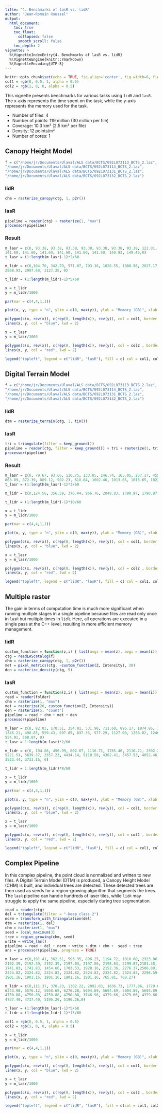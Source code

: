 ```yaml
---
title: "4. Benchmarks of lasR vs. lidR"
author: "Jean-Romain Roussel"
output:
  html_document:
    toc: true
    toc_float:
      collapsed: false
      smooth_scroll: false
    toc_depth: 2
vignette: >
  %\VignetteIndexEntry{4. Benchmarks of lasR vs. lidR}
  %\VignetteEngine{knitr::rmarkdown}
  %\VignetteEncoding{UTF-8}
---
```


```r
knitr::opts_chunk$set(echo = TRUE, fig.align='center', fig.width=6, fig.height=4)
col1 = rgb(0, 0.5, 1, alpha = 0.5)
col2 = rgb(1, 0, 0, alpha = 0.5)
```

This vignette presents benchmarks for various tasks using `lidR` and `lasR`. The x-axis represents the time spent on the task, while the y-axis represents the memory used for the task.

- Number of files: 4
- Number of points: 119 million (30 million per file)
- Coverage: 10.3 km² (2.5 km² per file)
- Density: 12 points/m²
- Number of cores: 1

## Canopy Height Model


```r
f = c("/home/jr/Documents/Ulaval/ALS data/BCTS/092L073113_BCTS_2.laz", 
"/home/jr/Documents/Ulaval/ALS data/BCTS/092L073114_BCTS_2.laz", 
"/home/jr/Documents/Ulaval/ALS data/BCTS/092L073131_BCTS_2.laz", 
"/home/jr/Documents/Ulaval/ALS data/BCTS/092L073132_BCTS_2.laz")
```

### lidR

```r
chm = rasterize_canopy(ctg, 1, p2r())
```

### lasR

```r
pipeline = reader(ctg) + rasterize(1, "max")
processor(pipeline)
```

### Result

```r
m_lasr = c(0, 93.38, 93.38, 93.38, 93.38, 93.38, 93.38, 93.38, 122.01, 122.01, 122.01, 122.01, 122.01, 122.01, 122.01, 122.53, 122.53, 122.53, 122.53, 122.53, 122.53, 141.60, 
141.60, 141.60, 141.60, 141.60, 141.60, 141.60, 140.92, 149.46,0)
t_lasr = (1:length(m_lasr)-1)*2/60

m_lidr = c(0,104.70, 342.79, 571.07, 793.16, 1028.55, 1388.56, 2027.17, 1888.13, 2164.38, 2381.46, 2519.50, 2280.10, 2519.86, 2783.66, 2984.50, 2266.93, 2379.23, 2635.35, 
2868.93, 2997.68, 2127.28, 0)

t_lidr = (1:length(m_lidr)-1)*5/60

x = t_lidr
y = m_lidr/1000

par(mar = c(4,4,1,1))

plot(x, y, type = "n", ylim = c(0, max(y)), ylab = "Memory (GB)", xlab = "Time (min)")

polygon(c(x, rev(x)), c(rep(0, length(x)), rev(y)), col = col1, border = NA)
lines(x, y, col = "blue", lwd = 2)

x = t_lasr
y = m_lasr/1000

polygon(c(x, rev(x)), c(rep(0, length(x)), rev(y)), col = col2 , border = NA)
lines(x, y, col = "red", lwd = 2)

legend("topleft", legend = c("lidR", "lasR"), fill = c( col = col1, col2), border = NA)
```

## Digital Terrain Model

```r
f = c("/home/jr/Documents/Ulaval/ALS data/BCTS/092L073113_BCTS_2.laz", 
"/home/jr/Documents/Ulaval/ALS data/BCTS/092L073114_BCTS_2.laz", 
"/home/jr/Documents/Ulaval/ALS data/BCTS/092L073131_BCTS_2.laz", 
"/home/jr/Documents/Ulaval/ALS data/BCTS/092L073132_BCTS_2.laz")
```

### lidR

```r
dtm = rasterize_terrain(ctg, 1, tin())
```

### lasR

```r
tri = triangulate(filter = keep_ground())
pipeline = reader(ctg, filter = keep_ground()) + tri + rasterize(1, tri)
processor(pipeline)
```

### Result

```r
m_lasr = c(0, 79.67, 93.66, 116.75, 133.85, 146.74, 165.05, 257.17, 455.17, 767.38, 833.30, 833.30, 833.30, 846.70, 854.83, 862.04, 869.00, 874.93, 874.93, 894.53, 853.06, 853.06, 
863.89, 872.39, 889.12, 902.23, 618.84, 1002.46, 1013.65, 1013.65, 1022.16, 1041.49, 1049.07, 1055.26, 1061.45, 1061.45, 177.75, 0)
t_lasr = (1:length(m_lasr)-1)*3/60

m_lidr = c(0,124.56, 356.59, 376.44, 966.76, 2048.83, 1790.97, 1790.97, 1754.86, 1754.86, 2457.66, 2169.17, 2169.17, 2170.71, 2304.78, 2654.14, 2172.81, 2195.75, 2170.75, 2231.33, 2579.38, 0)

t_lidr = (1:length(m_lidr)-1)*10/60

x = t_lidr
y = m_lidr/1000

par(mar = c(4,4,1,1))

plot(x, y, type = "n", ylim = c(0, max(y)), ylab = "Memory (GB)", xlab = "Time (min)")

polygon(c(x, rev(x)), c(rep(0, length(x)), rev(y)), col = col1, border = NA)
lines(x, y, col = "blue", lwd = 2)

x = t_lasr
y = m_lasr/1000

polygon(c(x, rev(x)), c(rep(0, length(x)), rev(y)), col = col2 , border = NA)
lines(x, y, col = "red", lwd = 2)

legend("topleft", legend = c("lidR", "lasR"), fill = c( col = col1, col2), border = NA)
```

## Multiple raster

The gain in terms of computation time is much more significant when running multiple stages in a single pipeline because files are read only once in `lasR` but multiple times in `lidR`. Here, all operations are executed in a single pass at the C++ level, resulting in more efficient memory management.

### lidR

```r
custom_function = function(z,i) { list(avgz = mean(z), avgi = mean(i)) }
ctg = readLAScatalog(f)
chm = rasterize_canopy(ctg, 1, p2r())
met = pixel_metrics(ctg, ~custom_function(Z, Intensity), 20)
den = rasterize_density(ctg, 5)
```

### lasR

```r
custom_function = function(z,i) { list(avgz = mean(z), avgi = mean(i)) }
read = reader(folder)
chm = rasterize(1, "max")
met = rasterize(20, custom_function(Z, Intensity))
den = rasterize(5, "count")
pipeline = read + chm + met + den
processor(pipeline)
```



```r
m_lasr = c(0, 82.03, 170.51, 354.01, 531.90, 711.60, 895.17, 1074.86, 1214.60, 1259.20, 1297.35, 1297.35, 435.67,550.40, 692.43, 831.39, 971.39, 1113.44, 1282.57, 1285.92, 1345.21, 
1345.21, 498.85, 559.43, 697.85, 837.33, 977.29, 1127.08, 1258.82, 1240.92, 1240.92, 1240.92, 480.92, 606.07, 749.79, 887.94, 1026.13, 1169.48, 1358.71, 1378.30, 1423.42, 1423.42, 
554.91, 560.07, 0)
t_lasr = 1:length(m_lasr)*2/60

m_lidr = c(0, 104.86, 456.99, 802.07, 1116.71, 1765.46, 2116.21, 2502.28, 2276.53, 2666.14, 2986.86, 2300.90, 2686.19, 2989.73, 2004.21, 2579.39, 3195.28, 2827.48, 3512.35, 4633.82, 
5221.53, 5639.37, 3357.23, 4434.14, 5110.58, 4302.41, 3457.53, 4052.46, 4702.15, 4430.27, 4585.12, 4937.42, 5243.30,4713.65, 5063.31, 5376.67, 2866.46, 3207.25, 3459.13, 3188.25, 
3523.44, 3733.16, 0)

t_lidr = 1:length(m_lidr)*8/60

x = t_lidr
y = m_lidr/1000

par(mar = c(4,4,1,1))

plot(x, y, type = "n", ylim = c(0, max(y)), ylab = "Memory (GB)", xlab = "Time (min)")

polygon(c(x, rev(x)), c(rep(0, length(x)), rev(y)), col = col1, border = NA)
lines(x, y, col = "blue", lwd = 2)

x = t_lasr
y = m_lasr/1000

polygon(c(x, rev(x)), c(rep(0, length(x)), rev(y)), col = col2 , border = NA)
lines(x, y, col = "red", lwd = 2)

legend("topleft", legend = c("lidR", "lasR"), fill = c( col = col1, col2), border = NA)
```


## Complex Pipeline

In this complex pipeline, the point cloud is normalized and written to new files. A Digital Terrain Model (DTM) is produced, a Canopy Height Model (CHM) is built, and individual trees are detected. These detected trees are then used as seeds for a region-growing algorithm that segments the trees. The `lasR` pipeline can handle hundreds of laser tiles, while `lidR` may struggle to apply the same pipeline, especially during tree segmentation.


```r
read = reader(ctg)
del = triangulate(filter = "-keep_class 2")
norm = transform_with_triangulation(del)
dtm = rasterize(1, del)
chm = rasterize(1, "max")
seed = local_maximum(3)
tree = region_growing(chm, seed)
write = write_las()
pipeline = read + del + norm + write + dtm + chm +  seed + tree
ans = processor(pipeline, progress = TRUE)
```

```r
m_lasr = c(0,191.41, 362.51, 593.35, 896.25, 1194.72, 1818.00, 2323.06, 2323.06, 2323.06, 2323.06, 2323.06, 2323.06, 2323.06, 2323.06, 2323.06, 2323.06, 2323.06, 2247.46, 2122.34,
2192.39, 2192.39, 2192.39, 2197.03, 2197.80, 2198.83, 2199.87,2181.38, 2181.38, 2181.38, 2221.91, 1523.74, 1741.71, 1823.69, 1823.69, 1823.69, 1823.69, 1741.83, 1741.83, 1741.83,
1741.83, 1741.83, 1454.66, 1703.53, 1928.16, 2152.36, 2276.37,2506.08, 2506.08, 2506.08, 2506.08, 2506.08, 2506.08, 2506.08,2506.08, 2506.08, 2506.08, 2506.08, 2277.12, 2324.82,
2324.82, 2324.82, 2324.82, 2324.82, 2324.82, 2324.82, 2324.82, 2296.59, 2296.59, 2296.59, 2323.40, 1519.98, 1738.68, 1900.92, 2009.98, 2009.98, 2009.98, 2009.98, 2009.98, 1901.16,
1901.16, 1901.16, 1901.16, 1901.16, 1901.16, 765.81, 768.27)

m_lidr = c(0,111.37, 370.23, 1302.22, 2092.03, 1836.73, 1777.86, 1778.63, 1772.64, 2176.11, 1783.72, 1788.08, 2751.04, 3687.52, 4444.45, 4444.45, 4444.45, 4444.45, 4444.45, 5891.63, 
6243.98, 5576.12, 5058.68, 6276.28, 5694.89, 5694.89, 5694.89, 5694.89, 4708.56, 6252.17, 7429.84, 5487.51, 5091.87, 4924.78, 2821.48, 4750.88, 4750.88, 4750.88, 4750.88, 4750.88, 
4750.88, 4750.88, 4750.88, 4750.88, 3746.96, 4379.66, 4379.66, 4379.66, 5547.57, 5956.35, 5956.35, 5956.35, 5956.35, 5956.35, 5956.35, 5956.35,5956.35, 5956.35, 4058.14, 4737.40, 
4737.40, 4737.40, 5196.26, 5196.26,0)

t_lasr = (1:length(m_lasr)-1)*5/60
t_lidr = (1:length(m_lidr)-1)*15/60

col1 = rgb(0, 0.5, 1, alpha = 0.5)
col2 = rgb(1, 0, 0, alpha = 0.5)

x = t_lidr
y = m_lidr/1000

par(mar = c(4,4,1,1))

plot(x, y, type = "n", ylim = c(0, max(y)), ylab = "Memory (GB)", xlab = "Time (min)")

polygon(c(x, rev(x)), c(rep(0, length(x)), rev(y)), col = col1, border = NA)
lines(x, y, col = "blue", lwd = 2)

x = t_lasr
y = m_lasr/1000

polygon(c(x, rev(x)), c(rep(0, length(x)), rev(y)), col = col2 , border = NA)
lines(x, y, col = "red", lwd = 2)

legend("topleft", legend = c("lidR", "lasR"), fill = c(col = col1, col2), border = NA)
```